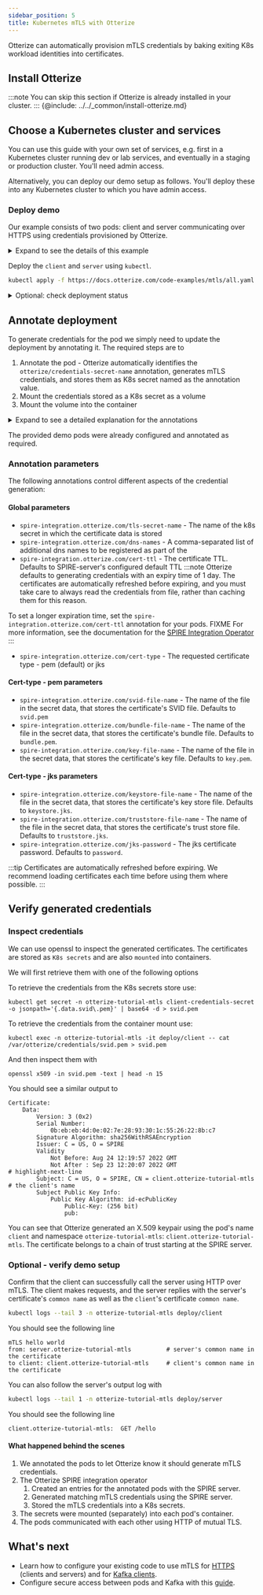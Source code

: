 ```yaml
---
sidebar_position: 5
title: Kubernetes mTLS with Otterize
---
```


Otterize can automatically provision mTLS credentials by baking exiting K8s workload identities into certificates.

<!-- FIXME
:::note to complete
:::
-->

## Install Otterize
:::note
You can skip this section if Otterize is already installed in your cluster.
:::
{@include: ../../_common/install-otterize.md}

## Choose a Kubernetes cluster and services

You can use this guide with your own set of services, e.g. first in a Kubernetes cluster running dev or lab services,
and eventually in a staging or production cluster. You'll need admin access.

Alternatively, you can deploy our demo setup as follows. You'll deploy these into any Kubernetes cluster to which you have admin access.

### Deploy demo

Our example consists of two pods: client and server communicating over HTTPS using credentials
provisioned by Otterize.

<details>
<summary>Expand to see the details of this example</summary>
<Tabs>

<TabItem value="namespace.yaml" label="namespace.yaml" default>

   ```yaml
   {@include: ../../../static/code-examples/kafka-mtls/namespace.yaml}
   ```

</TabItem>

<TabItem value="client-deployment.yaml" label="client-deployment.yaml">

   ```yaml
  {@include: ../../../static/code-examples/kafka-mtls/client-deployment.yaml}
  ```

</TabItem>

<TabItem value="client-configmap.yaml" label="client-configmap.yaml">

   ```yaml
  {@include: ../../../static/code-examples/kafka-mtls/client-configmap.yaml}
  ```

</TabItem>
<TabItem value="client.js" label="client.js" default>

   ```js
   const fs = require('fs');
const https = require('https');

const options = {
    hostname: 'server.otterize-tutorial-mtls',
    port: 443,
    path: '/hello',
    method: 'GET',
    cert: fs.readFileSync('/var/otterize/credentials/svid.pem'),
    key: fs.readFileSync('/var/otterize/credentials/key.pem'),
    ca: fs.readFileSync('/var/otterize/credentials/bundle.pem')
}

const req = https.request(
    options,
    res => {
        res.on('data', function (data) {
            console.log(data.toString())
        });
    }
);

req.end();
   ```

</TabItem>
<TabItem value="server.js" label="server.js" default>

   ```js
const https = require(`https`);
const fs = require(`fs`);

const options = {
  key: fs.readFileSync('/var/otterize/credentials/key.pem'),
  cert: fs.readFileSync('/var/otterize/credentials/svid.pem'),
  ca: fs.readFileSync('/var/otterize/credentials/bundle.pem'),
  requestCert: true
};

https.createServer(
    options,
    (req, res) => {
        const peerCert = req.connection.getPeerCertificate();
        const ownCert = req.connection.getCertificate();
        console.log("Received request:");
        console.log(peerCert.subject.CN + ":\t" + req.method + " " + req.url);
        if (req.url === '/hello') {
            res.writeHead(200);
            res.end('mTLS hello world\nfrom: ' + ownCert.subject.CN + '\nto client: ' + peerCert.subject.CN);
        } else {
            res.end();
        }
    }).listen(443);
   ```

</TabItem>
</Tabs>
</details>



Deploy the `client` and `server` using `kubectl`.
   ```bash
   kubectl apply -f https://docs.otterize.com/code-examples/mtls/all.yaml
   ```

<details>
<summary>Optional: check deployment status</summary>

```bash
kubectl get pods -n otterize-tutorial-mtls
```
You should see
```
NAME                      READY   STATUS    RESTARTS   AGE
client-5689997b5c-grlnt   1/1     Running   0          35s
server-6698c58cbc-v9n9b   1/1     Running   0          34s
```
</details>

## Annotate deployment
To generate credentials for the pod we simply need to update the deployment by annotating it.
The required steps are to
1. Annotate the pod - Otterize automatically identifies the `otterize/credentials-secret-name` annotation, generates
mTLS credentials, and stores them as K8s secret named as the annotation value.
2. Mount the credentials stored as a K8s secret as a volume
3. Mount the volume into the container

<details>
<summary>Expand to see a detailed explanation for the annotations</summary>

```yaml
spec:
  template:
    metadata:
      ...
      annotations:
        # highlight-next-line
        otterize/credentials-secret-name: client-credentials-secret       # 1 Generate credentials
    spec:
      volumes:
        # highlight-start
        - name: otterize-credentials
          secret:
            secretName: client-credentials-secret                         # 2 Mount credentials as a volume
            # highlight-end
      containers:
        - name: client
        ...
        volumeMounts:
          # highlight-start
          - name: otterize-credentials
            mountPath: /var/otterize/credentials                          # 3 Mount volume into container
            readOnly: true
            # highlight-end
```
</details>

The provided demo pods were already configured and annotated as required.

### Annotation parameters
The following annotations control different aspects of the credential generation:

#### Global parameters
- `spire-integration.otterize.com/tls-secret-name`  - The name of the k8s secret in which the certificate data is stored
- `spire-integration.otterize.com/dns-names` - A comma-separated list of additional dns names to be registered as part of the
- `spire-integration.otterize.com/cert-ttl` - The certificate TTL. Defaults to SPIRE-server's configured default TTL
:::note
Otterize defaults to generating credentials with an expiry time of 1 day. The certificates are
automatically refreshed before expiring, and you must take care to always read the credentials from file, rather than caching them for this reason.

To set a longer expiration time, set the `spire-integration.otterize.com/cert-ttl` annotation for your pods. FIXME For more information, see the documentation for the [SPIRE Integration Operator](/components/spire-integration-operator)
:::
- `spire-integration.otterize.com/cert-type` - The requested certificate type - pem (default) or jks

#### Cert-type - pem parameters
- `spire-integration.otterize.com/svid-file-name` - The name of the file in the secret data, that stores the certificate's SVID file. Defaults to `svid.pem`
- `spire-integration.otterize.com/bundle-file-name` - The name of the file in the secret data, that stores the certificate's bundle file. Defaults to `bundle.pem`.
- `spire-integration.otterize.com/key-file-name` - The name of the file in the secret data, that stores the certificate's key file. Defaults to `key.pem`.

#### Cert-type - jks parameters
- `spire-integration.otterize.com/keystore-file-name` - The name of the file in the secret data, that stores the certificate's key store file. Defaults to `keystore.jks`.
- `spire-integration.otterize.com/truststore-file-name` - The name of the file in the secret data, that stores the certificate's trust store file. Defaults to `truststore.jks`.
- `spire-integration.otterize.com/jks-password` - The jks certificate password. Defaults to `password`.

:::tip
Certificates are automatically refreshed before expiring. We recommend loading certificates each time before using them where possible.
:::

## Verify generated credentials

### Inspect credentials

We can use openssl to inspect the generated certificates. The certificates are stored as `K8s secrets` and are also
`mounted` into containers.

We will first retrieve them with one of the following options

   <Tabs>
     <TabItem value="secret-direct" label="K8s secret" default>
   To retrieve the credentials from the K8s secrets store use:

   ```shell
   kubectl get secret -n otterize-tutorial-mtls client-credentials-secret -o jsonpath='{.data.svid\.pem}' | base64 -d > svid.pem
   ```
   </TabItem>
   <TabItem value="secret-pod" label="K8s pod mount" default>
   To retrieve the credentials from the container mount use:

   ```shell
   kubectl exec -n otterize-tutorial-mtls -it deploy/client -- cat /var/otterize/credentials/svid.pem > svid.pem
   ```

   </TabItem>
   </Tabs>

And then inspect them with

   ```shell
   openssl x509 -in svid.pem -text | head -n 15
   ```
   You should see a similar output to
   ```x509
   Certificate:
       Data:
           Version: 3 (0x2)
           Serial Number:
               0b:eb:eb:4d:0e:02:7e:28:93:30:1c:55:26:22:8b:c7
           Signature Algorithm: sha256WithRSAEncryption
           Issuer: C = US, O = SPIRE
           Validity
               Not Before: Aug 24 12:19:57 2022 GMT
               Not After : Sep 23 12:20:07 2022 GMT
   # highlight-next-line
           Subject: C = US, O = SPIRE, CN = client.otterize-tutorial-mtls       # the client's name
           Subject Public Key Info:
               Public Key Algorithm: id-ecPublicKey
                   Public-Key: (256 bit)
                   pub:
   ```

You can see that Otterize generated an X.509 keypair using the pod's name `client` and namespace `otterize-tutorial-mtls`: `client.otterize-tutorial-mtls`.
The certificate belongs to a chain of trust starting at the SPIRE server.


### Optional - verify demo setup

Confirm that the client can successfully call the server using HTTP over mTLS. The client makes requests, and the server replies
with the server's certificate's `common name` as well as the `client`'s certificate `common name`.

   ```bash
   kubectl logs --tail 3 -n otterize-tutorial-mtls deploy/client
   ```

   You should see the following line

   ```shell
   mTLS hello world
   from: server.otterize-tutorial-mtls          # server's common name in the certificate
   to client: client.otterize-tutorial-mtls     # client's common name in the certificate
   ```
You can also follow the server's output log with
   ```bash
   kubectl logs --tail 1 -n otterize-tutorial-mtls deploy/server
   ```

   You should see the following line

   ```shell
   client.otterize-tutorial-mtls:  GET /hello
   ```


#### What happened behind the scenes

1. We annotated the pods to let Otterize know it should generate mTLS credentials.
2. The Otterize SPIRE integration operator
    1. Created an entries for the annotated pods with the SPIRE server.
    2. Generated matching mTLS credentials using the SPIRE server.
    3. Stored the mTLS credentials into a K8s secrets.
3. The secrets were mounted (separately) into each pod's container.
4. The pods communicated with each other using HTTP of mutual TLS.

## What's next

- Learn how to configure your existing code to use mTLS for [HTTPS](/service-identities/using-credentials/#http)
(clients and servers) and for [Kafka clients](/service-identities/using-credentials/#kafka).
- Configure secure access between pods and Kafka with this [guide](/guides/ibac-for-k8s-kafka/).